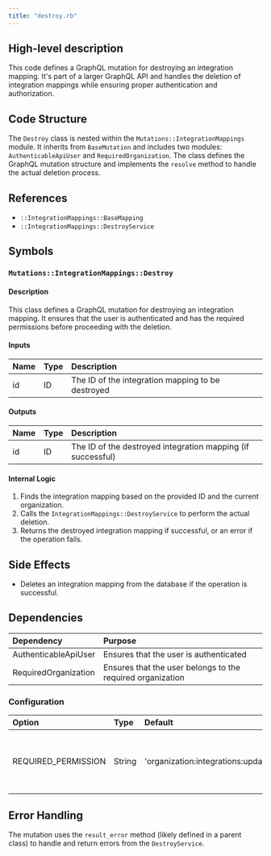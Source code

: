 ```yaml
---
title: "destroy.rb"
---
```


## High-level description
This code defines a GraphQL mutation for destroying an integration mapping. It's part of a larger GraphQL API and handles the deletion of integration mappings while ensuring proper authentication and authorization.

## Code Structure
The `Destroy` class is nested within the `Mutations::IntegrationMappings` module. It inherits from `BaseMutation` and includes two modules: `AuthenticableApiUser` and `RequiredOrganization`. The class defines the GraphQL mutation structure and implements the `resolve` method to handle the actual deletion process.

## References
- `::IntegrationMappings::BaseMapping`
- `::IntegrationMappings::DestroyService`

## Symbols

### `Mutations::IntegrationMappings::Destroy`
#### Description
This class defines a GraphQL mutation for destroying an integration mapping. It ensures that the user is authenticated and has the required permissions before proceeding with the deletion.

#### Inputs
| Name | Type | Description |
|:-----|:-----|:------------|
| id | ID | The ID of the integration mapping to be destroyed |

#### Outputs
| Name | Type | Description |
|:-----|:-----|:------------|
| id | ID | The ID of the destroyed integration mapping (if successful) |

#### Internal Logic
1. Finds the integration mapping based on the provided ID and the current organization.
2. Calls the `IntegrationMappings::DestroyService` to perform the actual deletion.
3. Returns the destroyed integration mapping if successful, or an error if the operation fails.

## Side Effects
- Deletes an integration mapping from the database if the operation is successful.

## Dependencies
| Dependency | Purpose |
|:-----------|:--------|
| AuthenticableApiUser | Ensures that the user is authenticated |
| RequiredOrganization | Ensures that the user belongs to the required organization |

### Configuration
| Option | Type | Default | Description |
|:-------|:-----|:--------|:------------|
| REQUIRED_PERMISSION | String | 'organization:integrations:update' | The permission required to perform this mutation |

## Error Handling
The mutation uses the `result_error` method (likely defined in a parent class) to handle and return errors from the `DestroyService`.